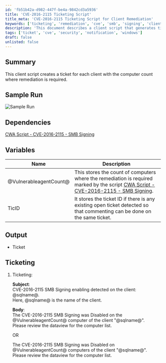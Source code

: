 ```yaml
---
id: 'fb51b42a-d982-447f-be4a-9842cd3a5936'
title: 'CVE-2016-2115 Ticketing Script'
title_meta: 'CVE-2016-2115 Ticketing Script for Client Remediation'
keywords: ['ticketing', 'remediation', 'cve', 'smb', 'signing', 'client']
description: 'This document describes a client script that generates tickets for each client based on the count of computers requiring remediation for CVE-2016-2115 related to SMB Signing. It includes sample runs, variables used, and ticketing format for effective communication with clients.'
tags: ['ticket', 'cve', 'security', 'notification', 'windows']
draft: false
unlisted: false
---
```

## Summary

This client script creates a ticket for each client with the computer count where remediation is required.

## Sample Run

![Sample Run](../../../static/img/CVE-2016-2115-SMB-Signing-Ticketing---Per-Client/image_1.png)

## Dependencies

[CWA Script - CVE-2016-2115 - SMB Signing](https://proval.itglue.com/DOC-5078775-16846805)

## Variables

| Name                     | Description                                                                                                                                                                     |
|--------------------------|---------------------------------------------------------------------------------------------------------------------------------------------------------------------------------|
| @VulnerableagentCount@   | This stores the count of computers where the remediation is required marked by the script [CWA Script - CVE-2016-2115 - SMB Signing](https://proval.itglue.com/DOC-5078775-16846805). |
| TicID                    | It stores the ticket ID if there is any existing open ticket detected so that commenting can be done on the same ticket.                                                      |

## Output

- Ticket

## Ticketing

1. Ticketing:
   
   **Subject**:  
   CVE-2016-2115 SMB Signing enabling detected on the client: @sqlname@.  
   Here, @sqlname@ is the name of the client.  
   
   **Body**:  
   The CVE-2016-2115 SMB Signing was Disabled on the @VulnerableagentCount@ computer of the client "@sqlname@".  
   Please review the dataview for the computer list.  
   
   OR  
   
   The CVE-2016-2115 SMB Signing was Disabled on @VulnerableagentCount@ computers of the client "@sqlname@".  
   Please review the dataview for the computer list.  











